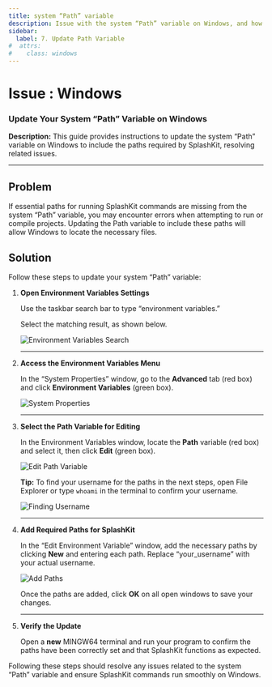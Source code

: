 ```yaml
---
title: system “Path” variable
description: Issue with the system “Path” variable on Windows, and how to fix it.
sidebar:
  label: 7. Update Path Variable
#  attrs:
#    class: windows
---
```



<h1> Issue : Windows </h1>

### Update Your System “Path” Variable on Windows

**Description:** This guide provides instructions to update the system “Path” variable on Windows to include the paths required by SplashKit, resolving related issues.

---

## Problem

If essential paths for running SplashKit commands are missing from the system “Path” variable, you may encounter errors when attempting to run or compile projects. Updating the Path variable to include these paths will allow Windows to locate the necessary files.

## Solution

Follow these steps to update your system “Path” variable:

<Steps>

1. **Open Environment Variables Settings**  

   Use the taskbar search bar to type “environment variables.”

   Select the matching result, as shown below.

     ![Environment Variables Search](https://i.imgur.com/i3cb9nr.png)

   ---

2. **Access the Environment Variables Menu**  

   In the “System Properties” window, go to the **Advanced** tab (red box) and click **Environment Variables** (green box).

     ![System Properties](https://i.imgur.com/4Cbmnja.png)

   ---

3. **Select the Path Variable for Editing**  

   In the Environment Variables window, locate the **Path** variable (red box) and select it, then click **Edit** (green box).

     ![Edit Path Variable](https://i.imgur.com/e4H9XIF.png)

   **Tip:** To find your username for the paths in the next steps, open File Explorer or type `whoami` in the terminal to confirm your username.

     ![Finding Username](https://i.imgur.com/2neJLOs.png)

   ---

4. **Add Required Paths for SplashKit**

   In the “Edit Environment Variable” window, add the necessary paths by clicking **New** and entering each path. Replace “your_username” with your actual username.

     ![Add Paths](https://i.imgur.com/AvNrlNV.png)

   Once the paths are added, click **OK** on all open windows to save your changes.

   ---

5. **Verify the Update**  

   Open a **new** MINGW64 terminal and run your program to confirm the paths have been correctly set and that SplashKit functions as expected.

</Steps>

Following these steps should resolve any issues related to the system “Path” variable and ensure SplashKit commands run smoothly on Windows.
